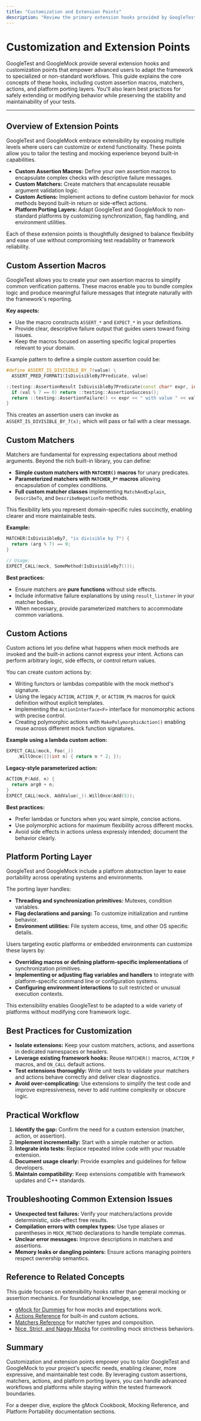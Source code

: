 ```yaml
---
title: "Customization and Extension Points"
description: "Review the primary extension hooks provided by GoogleTest and GoogleMock, including custom assertion macros, matchers, actions, and platform porting layers. Learn best practices for adapting the frameworks to advanced or non-standard workflows."
---
```


# Customization and Extension Points

GoogleTest and GoogleMock provide several extension hooks and customization points that empower advanced users to adapt the framework to specialized or non-standard workflows. This guide explains the core concepts of these hooks, including custom assertion macros, matchers, actions, and platform porting layers. You'll also learn best practices for safely extending or modifying behavior while preserving the stability and maintainability of your tests.

---

## Overview of Extension Points

GoogleTest and GoogleMock embrace extensibility by exposing multiple levels where users can customize or extend functionality. These points allow you to tailor the testing and mocking experience beyond built-in capabilities.

- **Custom Assertion Macros:** Define your own assertion macros to encapsulate complex checks with descriptive failure messages.
- **Custom Matchers:** Create matchers that encapsulate reusable argument validation logic.
- **Custom Actions:** Implement actions to define custom behavior for mock methods beyond built-in return or side-effect actions.
- **Platform Porting Layers:** Adapt GoogleTest and GoogleMock to non-standard platforms by customizing synchronization, flag handling, and environment utilities.

Each of these extension points is thoughtfully designed to balance flexibility and ease of use without compromising test readability or framework reliability.

## Custom Assertion Macros

GoogleTest allows you to create your own assertion macros to simplify common verification patterns. These macros enable you to bundle complex logic and produce meaningful failure messages that integrate naturally with the framework's reporting.

**Key aspects:**

- Use the macro constructs `ASSERT_*` and `EXPECT_*` in your definitions.
- Provide clear, descriptive failure output that guides users toward fixing issues.
- Keep the macros focused on asserting specific logical properties relevant to your domain.

Example pattern to define a simple custom assertion could be:

```cpp
#define ASSERT_IS_DIVISIBLE_BY_7(value) \
  ASSERT_PRED_FORMAT1(IsDivisibleBy7Predicate, value)

::testing::AssertionResult IsDivisibleBy7Predicate(const char* expr, int val) {
  if (val % 7 == 0) return ::testing::AssertionSuccess();
  return ::testing::AssertionFailure() << expr << " with value " << val << " is not divisible by 7";
}
```

This creates an assertion users can invoke as `ASSERT_IS_DIVISIBLE_BY_7(x);` which will pass or fail with a clear message.

## Custom Matchers

Matchers are fundamental for expressing expectations about method arguments. Beyond the rich built-in library, you can define:

- **Simple custom matchers with `MATCHER()` macros** for unary predicates.
- **Parameterized matchers with `MATCHER_P*` macros** allowing encapsulation of complex conditions.
- **Full custom matcher classes** implementing `MatchAndExplain`, `DescribeTo`, and `DescribeNegationTo` methods.

This flexibility lets you represent domain-specific rules succinctly, enabling clearer and more maintainable tests.

**Example:**

```cpp
MATCHER(IsDivisibleBy7, "is divisible by 7") {
  return (arg % 7) == 0;
}

// Usage:
EXPECT_CALL(mock, SomeMethod(IsDivisibleBy7()));
```

**Best practices:**

- Ensure matchers are **pure functions** without side effects.
- Include informative failure explanations by using `result_listener` in your matcher bodies.
- When necessary, provide parameterized matchers to accommodate common variations.

## Custom Actions

Custom actions let you define what happens when mock methods are invoked and the built-in actions cannot express your intent. Actions can perform arbitrary logic, side effects, or control return values.

You can create custom actions by:

- Writing functors or lambdas compatible with the mock method's signature.
- Using the legacy `ACTION`, `ACTION_P`, or `ACTION_Pk` macros for quick definition without explicit templates.
- Implementing the `ActionInterface<F>` interface for monomorphic actions with precise control.
- Creating polymorphic actions with `MakePolymorphicAction()` enabling reuse across different mock function signatures.

**Example using a lambda custom action:**

```cpp
EXPECT_CALL(mock, Foo(_))
    .WillOnce([](int n) { return n * 2; });
```

**Legacy-style parameterized action:**

```cpp
ACTION_P(Add, n) {
  return arg0 + n;
}
EXPECT_CALL(mock, AddValue(_)).WillOnce(Add(5));
```

**Best practices:**

- Prefer lambdas or functors when you want simple, concise actions.
- Use polymorphic actions for maximum flexibility across different mocks.
- Avoid side effects in actions unless expressly intended; document the behavior clearly.

## Platform Porting Layer

GoogleTest and GoogleMock include a platform abstraction layer to ease portability across operating systems and environments.

The porting layer handles:

- **Threading and synchronization primitives:** Mutexes, condition variables.
- **Flag declarations and parsing:** To customize initialization and runtime behavior.
- **Environment utilities:** File system access, time, and other OS specific details.

Users targeting exotic platforms or embedded environments can customize these layers by:

- **Overriding macros or defining platform-specific implementations** of synchronization primitives.
- **Implementing or adjusting flag variables and handlers** to integrate with platform-specific command line or configuration systems.
- **Configuring environment interactions** to suit restricted or unusual execution contexts.

This extensibility enables GoogleTest to be adapted to a wide variety of platforms without modifying core framework logic.

## Best Practices for Customization

- **Isolate extensions:** Keep your custom matchers, actions, and assertions in dedicated namespaces or headers.
- **Leverage existing framework hooks:** Reuse `MATCHER()` macros, `ACTION_P` macros, and `ON_CALL` default actions.
- **Test extensions thoroughly:** Write unit tests to validate your matchers and actions behave correctly and deliver clear diagnostics.
- **Avoid over-complicating:** Use extensions to simplify the test code and improve expressiveness, never to add runtime complexity or obscure logic.

## Practical Workflow

1. **Identify the gap:** Confirm the need for a custom extension (matcher, action, or assertion).
2. **Implement incrementally:** Start with a simple matcher or action.
3. **Integrate into tests:** Replace repeated inline code with your reusable extension.
4. **Document usage clearly:** Provide examples and guidelines for fellow developers.
5. **Maintain compatibility:** Keep extensions compatible with framework updates and C++ standards.

## Troubleshooting Common Extension Issues

- **Unexpected test failures:** Verify your matchers/actions provide deterministic, side-effect free results.
- **Compilation errors with complex types:** Use type aliases or parentheses in `MOCK_METHOD` declarations to handle template commas.
- **Unclear error messages:** Improve descriptions in matchers and assertions.
- **Memory leaks or dangling pointers:** Ensure actions managing pointers respect ownership semantics.

## Reference to Related Concepts

This guide focuses on extensibility hooks rather than general mocking or assertion mechanics. For foundational knowledge, see:

- [gMock for Dummies](../gmock_for_dummies.md) for how mocks and expectations work.
- [Actions Reference](../reference/actions.md) for built-in and custom actions.
- [Matchers Reference](../api-reference/core-assertions-matchers/matchers-reference.md) for matcher types and composition.
- [Nice, Strict, and Naggy Mocks](../api-reference/mocking-framework/nice-strict-mocks.md) for controlling mock strictness behaviors.

## Summary

Customization and extension points empower you to tailor GoogleTest and GoogleMock to your project's specific needs, enabling cleaner, more expressive, and maintainable test code. By leveraging custom assertions, matchers, actions, and platform porting layers, you can handle advanced workflows and platforms while staying within the tested framework boundaries.

For a deeper dive, explore the gMock Cookbook, Mocking Reference, and Platform Portability documentation sections.
